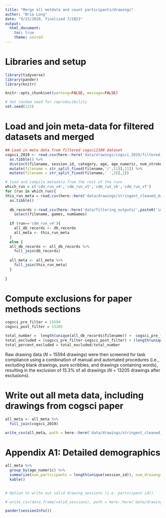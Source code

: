 ```yaml
---
title: "Merge all metdata and count participants/drawings"
author: "Bria Long"
date: "9/23/2020, finalized 7/2023"
output:
  html_document:
    toc: true
    theme: united
---
```



# Libraries and setup
```r
library(tidyverse)
library(pander)
library(knitr)
```

```r
knitr::opts_chunk$set(warning=FALSE, message=FALSE)

# Set random seed for reproducibility
set.seed(123)
```

# Load and join meta-data for filtered datasets and merged
```r
## Load in meta data from filtered cogsci2109 dataset
cogsci_2019 <- read.csv(here::here('data/drawings/cogsci_2019/filtered_dataset_descriptives/cdm_descriptives_nov19_filtered.csv')) %>%
  as.tibble() %>%
  distinct(filename, session_id, category, age, age_numeric, num_strokes, draw_duration_new, draw_duration_old, mean_intensity) %>%
  mutate(filename = str_split_fixed(filename,'/',11)[,11]) %>%
  mutate(filename = str_split_fixed(filename,' ',2)[,2])
```

```r
# load and compile metadata from the rest of the runs
which_run = c('cdm_run_v4','cdm_run_v5','cdm_run_v6','cdm_run_v7')
for (run in which_run){
this_run_meta = read.csv(here::here('data/drawings/stringent_cleaned_dataset_meta', paste0(run, '_cleaned.csv'))) %>%
  as.tibble() 
  
  db_records <-read_csv(here::here('data/filtering_outputs/',paste0('images_checked_', run,'.csv'))) %>%
    select(filename, games, numGames)
  
  if (run=='cdm_run_v4'){
    all_db_records <- db_records
    all_meta <- this_run_meta
  }
  else {
  all_db_records <- all_db_records %>%
    full_join(db_records)
  
  all_meta <- all_meta %>%
    full_join(this_run_meta)
  }
  
}
```
# Compute exclusions for paper methods sections
```r
cogsci_pre_filter = 15594
cogsci_post_filter = 13205

total_number =  length(unique(all_db_records$filename)) +  cogsci_pre_filter
total_excluded = (cogsci_pre_filter-cogsci_post_filter) + (length(unique(all_db_records$filename))  - length(unique(all_meta$filename)))
total_percent_excluded = total_excluded/total_number
```
Raw drawing data ($N$ = 15594 drawings) were then screened for task compliance using a combination of manual and automated procedures (i.e., excluding blank drawings, pure scribbles, and drawings containing words), resulting in the exclusion of 15.3% of all drawings ($N$ = 13205 drawings after exclusions).

# Write out all meta data, including drawings from cogsci paper
```r
all_meta <- all_meta %>%
  full_join(cogsci_2019)

write_csv(all_meta, path = here::here('data/drawings/stringent_cleaned_dataset_meta', paste0('all_object_metadata_cleaned.csv')))
```

# Appendix A1: Detailed demographics
```r
all_meta %>%
  group_by(age_numeric) %>%
  summarize(num_participants = length(unique(session_id)), num_draiwngs = length(unique(filename))) %>%
  kable()
  
```


```r
# Option to write out valid drawing sessions (i.e. participant id))

# write_csv(data.frame(valid_sessions), path = here::here('data/drawings/stringent_cleaned_dataset_meta', paste0('valid_sessions.csv')))
```


```r
pander(sessionInfo())
```


